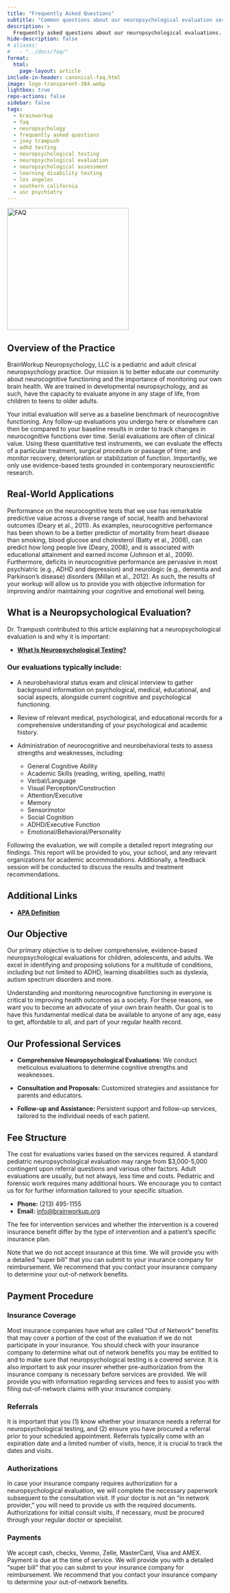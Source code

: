 ```yaml
---
title: "Frequently Asked Questions"
subtitle: "Common questions about our neuropsychological evaluation services"
description: >
  Frequently asked questions about our neuropsychological evaluations.
hide-description: false
# aliases:
#   - "../docs/faq/"
format:
  html:
    page-layout: article
include-in-header: canonical-faq.html
image: logo-transparent-384.webp
lightbox: true
repo-actions: false
sidebar: false
tags:
  - brainworkup
  - faq
  - neuropsychology
  - frequently asked questions
  - joey trampush
  - adhd testing
  - neuropsychological testing
  - neuropsychological evaluation
  - neuropsychological assessment
  - learning disability testing
  - los angeles
  - southern california
  - usc psychiatry
---
```


![](logo-transparent-384.webp "FAQ"){width=284px height=284px fig-alt="The brainworkup logo on the FAQ page."}

## Overview of the Practice

BrainWorkup Neuropsychology, LLC is a pediatric and adult clinical neuropsychology practice. Our mission is to better educate our community about neurocognitive functioning and the importance of monitoring our own brain health. We are trained in developmental neuropsychology, and as such, have the capacity to evaluate anyone in any stage of life, from children to teens to older adults.

Your initial evaluation will serve as a baseline benchmark of neurocognitive functioning. Any follow-up evaluations you undergo here or elsewhere can then be compared to your baseline results in order to track changes in neurocognitive functions over time. Serial evaluations are often of clinical value. Using these quantitative test instruments, we can evaluate the effects of a particular treatment, surgical procedure or passage of time; and monitor recovery, deterioration or stabilization of function. Importantly, we only use evidence-based tests grounded in contemporary neuroscientific research.

## Real-World Applications

Performance on the neurocognitive tests that we use has remarkable predictive value across a diverse range of social, health and behavioral outcomes (Deary et al., 2011). As examples, neurocognitive performance has been shown to be a better predictor of mortality from heart disease than smoking, blood glucose and cholesterol (Batty et al., 2008), can predict how long people live (Deary, 2008), and is associated with educational attainment and earned income (Johnson et al., 2009). Furthermore, deficits in neurocognitive performance are pervasive in most psychiatric (e.g., ADHD and depression) and neurologic (e.g., dementia and Parkinson’s disease) disorders (Millan et al., 2012). As such, the results of your workup will allow us to provide you with objective information for improving and/or maintaining your cognitive and emotional well being.

## What is a Neuropsychological Evaluation?

Dr. Trampush contributed to this article explaining hat a neuropsychological
evaluation is and why it is important:

- [**What Is Neuropsychological Testing?**](https://internalmedicine.usc.edu/blog/what-is-neuropsychological-testing/)

### Our evaluations typically include:

- A neurobehavioral status exam and clinical interview to gather background information on psychological, medical, educational, and social aspects, alongside current cognitive and psychological functioning.
- Review of relevant medical, psychological, and educational records for a comprehensive understanding of your psychological and academic history.
- Administration of neurocognitive and neurobehavioral tests to assess strengths
and weaknesses, including:

  - General Cognitive Ability
  - Academic Skills (reading, writing, spelling, math)
  - Verbal/Language
  - Visual Perception/Construction
  - Attention/Executive
  - Memory
  - Sensorimotor
  - Social Cognition
  - ADHD/Executive Function
  - Emotional/Behavioral/Personality

Following the evaluation, we will compile a detailed report integrating our findings. This report will be provided to you, your school, and any relevant organizations for academic accommodations. Additionally, a feedback session will be conducted to discuss the results and treatment recommendations.

## Additional Links

- [**APA Definition**](https://www.apa.org/topics/neuropsychology)

## Our Objective

Our primary objective is to deliver comprehensive, evidence-based
neuropsychological evaluations for children, adolescents, and adults. We excel in
identifying and proposing solutions for a multitude of conditions, including but
not limited to ADHD, learning disabilities such as dyslexia, autism spectrum
disorders and more.

Understanding and monitoring neurocognitive functioning in everyone is critical to improving health outcomes as a society.  For these reasons, we want you to become an advocate of your own brain health.  Our goal is to have this fundamental medical data be available to anyone of any age, easy to get, affordable to all, and part of your regular health record.

## Our Professional Services

- **Comprehensive Neuropsychological Evaluations:** We conduct meticulous evaluations to determine cognitive strengths and weaknesses.

- **Consultation and Proposals:** Customized strategies and assistance for parents and educators.

- **Follow-up and Assistance:** Persistent support and follow-up services, tailored to the individual needs of each patient.

## Fee Structure

The cost for evaluations varies based on the services required. A standard
pediatric neuropsychological evaluation may range from $3,000-5,000 contingent
upon referral questions and various other factors. Adult evaluations are
usually, but not always, less time and costs. Pediatric and forensic work requires many additional hours. We encourage you to contact us for
for further information tailored to your specific situation.

- **Phone:** (213) 495-1155\
- **Email:** [info@brainworkup.org](mailto:info@brainworkup.org)

The fee for intervention services and whether the intervention is a covered insurance benefit differ by the type of intervention and a patient’s specific insurance plan.

<!-- #### **Estimated Fees by the Hour:**

| Service                                                     | Fee  |
|-------------------------------------------------------------|------|
| Initial consultation                                       | $500 |
| Neuropsychological testing (typically 4-8 hours)             | $175/hr |
| Integration by neuropsychologist, test interpretation, and report (typically 2-4 hours) | $225/hr |
| Follow-up w/ neuropsychologist to review results and recommendations (typically 1 hour) | $225/hr |
| Report/letter writing in addition to the standard report     | $175 |
| Other paperwork requested (Disability, Guardianship, CME, etc.) | $25-100 |

Please note that school advocacy (e.g,. attending IEP meetings) is not a benefit covered by insurance plans. The fee is $300 for the initial hour and $75 for each succeeding 15 minutes. -->

::: {.callout-important}
Note that we do not accept insurance at this time. We will provide you with a
detailed "super bill" that you can submit to your insurance company for
reimbursement. We recommend that you contact your insurance company to determine
your out-of-network benefits.
:::

## Payment Procedure

### Insurance Coverage

Most insurance companies have what are called “Out of Network” benefits that may cover a portion of the cost of the evaluation if we do not participate in your insurance. You should check with your insurance company to determine what out of network benefits you may be entitled to and to make sure that neuropsychological testing is a covered service. It is also important to ask your insurer whether pre-authorization from the insurance company is necessary before services are provided. We will provide you with information regarding services and fees to assist you with filing out-of-network claims with your insurance company.

### Referrals

It is important that you (1) know whether your insurance needs a referral for
neuropsychological testing, and (2) ensure you have procured a referral prior to your
scheduled appointment. Referrals typically come with an
expiration date and a limited number of visits, hence, it is crucial to track
the dates and visits.

### Authorizations

In case your insurance company requires authorization for a neuropsychological evaluation, we will complete the necessary paperwork subsequent to the consultation visit. If your doctor is not an “in network provider,” you will need to provide us with the required documents. Authorizations for initial consult visits, if necessary, must be procured through your regular doctor or specialist.

### Payments

We accept cash, checks, Venmo, Zelle, MasterCard, Visa and AMEX. Payment is due at the time of service. We will provide you with a detailed “super bill” that you can submit to your insurance company for reimbursement. We recommend that you contact your insurance company to determine your out-of-network benefits.
